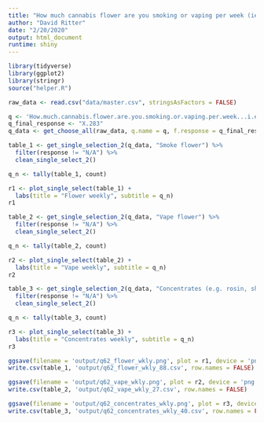 ```yaml
---
title: "How much cannabis flower are you smoking or vaping per week (ie. grams, ounces, etc)?"
author: "David Ritter"
date: "2/20/2020"
output: html_document
runtime: shiny
---
```


```r
library(tidyverse)
library(ggplot2)
library(stringr)
source("helper.R")
```

```r
raw_data <- read.csv("data/master.csv", stringsAsFactors = FALSE)
```

```r
q <- 'How.much.cannabis.flower.are.you.smoking.or.vaping.per.week...i.e..grams..ounces..etc..'
q_final_response <- "X.283"
q_data <- get_choose_all(raw_data, q.name = q, f.response = q_final_response)
```

```r
table_1 <- get_single_selection_2(q_data, "Smoke flower") %>%
  filter(response != "N/A") %>%
  clean_single_select_2()

q_n <- tally(table_1, count)

r1 <- plot_single_select(table_1) +
  labs(title = "Flower weekly", subtitle = q_n)
r1
```

```r
table_2 <- get_single_selection_2(q_data, "Vape flower") %>%
  filter(response != "N/A") %>%
  clean_single_select_2()

q_n <- tally(table_2, count)

r2 <- plot_single_select(table_2) +
  labs(title = "Vape weekly", subtitle = q_n)
r2
```

```r
table_3 <- get_single_selection_2(q_data, "Concentrates (e.g. rosin, shatter, wax, hash, kief)") %>%
  filter(response != "N/A") %>%
  clean_single_select_2()

q_n <- tally(table_3, count)

r3 <- plot_single_select(table_3) +
  labs(title = "Concentrates weekly", subtitle = q_n)
r3
```

```r
ggsave(filename = 'output/q62_flower_wkly.png', plot = r1, device = 'png')
write.csv(table_1, 'output/q62_flower_wkly_88.csv', row.names = FALSE)

ggsave(filename = 'output/q62_vape_wkly.png', plot = r2, device = 'png')
write.csv(table_2, 'output/q62_vape_wkly_27.csv', row.names = FALSE)

ggsave(filename = 'output/q62_concentrates_wkly.png', plot = r3, device = 'png')
write.csv(table_3, 'output/q62_concentrates_wkly_40.csv', row.names = FALSE)
```

